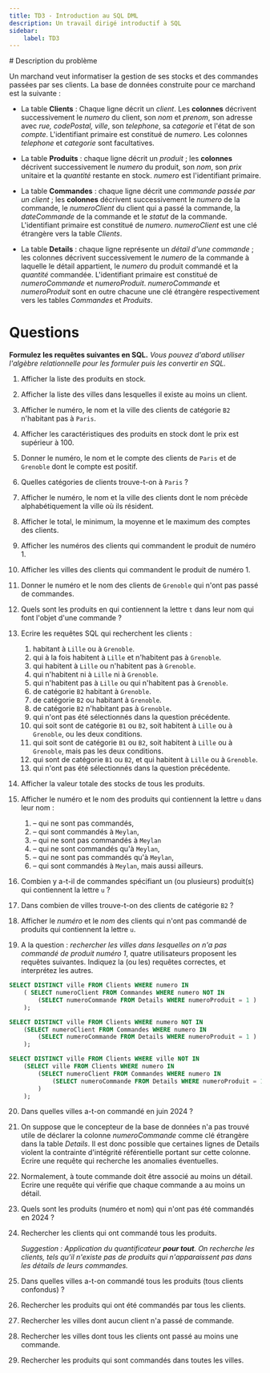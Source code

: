 ```yaml
---
title: TD3 - Introduction au SQL DML
description: Un travail dirigé introductif à SQL
sidebar:
    label: TD3
---
```


<Slide>
# Description du problème

Un marchand veut informatiser la gestion de ses stocks et des commandes passées par ses clients. La base de données construite pour ce marchand est la suivante :

</Slide>
<Slide>


<TextDB />

</Slide>
<Slide>


<Boutique />

</Slide>

<div class="page-break"></div>

* La table **Clients** : Chaque ligne décrit un _client_. Les **colonnes** décrivent successivement le _numero_ du client, son _nom_ et _prenom_, son adresse avec _rue, codePostal, ville_, son _telephone_, sa _categorie_ et l'état de son _compte_. L'identifiant primaire est constitué de _numero_. Les colonnes _telephone_ et _categorie_ sont facultatives.

* La table **Produits** : chaque ligne décrit un _produit_ ; les **colonnes** décrivent successivement le _numero_ du produit, son _nom_, son _prix_ unitaire et la _quantité_ restante en stock. _numero_ est l'identifiant primaire.

* La table **Commandes** : chaque ligne décrit une _commande passée par un client_ ; les **colonnes** décrivent successivement le _numero_ de la commande, le _numeroClient_ du client qui a passé la commande, la _dateCommande_ de la commande et le _statut_ de la commande. L'identifiant primaire est constitué de _numero_. _numeroClient_ est une clé étrangère vers la table _Clients_.

* La table **Details** : chaque ligne représente un _détail d'une commande_ ; les colonnes décrivent successivement le _numero_ de la commande à laquelle le détail appartient, le _numero_ du produit commandé et la _quantité_ commandée. L'identifiant primaire est constitué de _numeroCommande_ et _numeroProduit_. _numeroCommande_ et _numeroProduit_ sont en outre chacune une clé étrangère respectivement vers les tables _Commandes_ et _Produits_.

<div class="page-break"></div>

# Questions 

**Formulez les requêtes suivantes en SQL.** _Vous pouvez d'abord utiliser l'algèbre relationnelle pour les formuler puis les convertir en SQL._

1. Afficher la liste des produits en stock.

2. Afficher la liste des villes dans lesquelles il existe au moins un client.

3. Afficher le numéro, le nom et la ville des clients de catégorie ``B2`` n'habitant pas à `Paris`.

4. Afficher les caractéristiques des produits en stock dont le prix est supérieur à 100.

5. Donner le numéro, le nom et le compte des clients de `Paris` et de `Grenoble` dont le compte est positif.

6. Quelles catégories de clients trouve-t-on à `Paris` ?

7. Afficher le numéro, le nom et la ville des clients dont le nom précède alphabétiquement la ville où ils résident.

8. Afficher le total, le minimum, la moyenne et le maximum des comptes des clients.

9. Afficher les numéros des clients qui commandent le produit de numéro 1.

10. Afficher les villes des clients qui commandent le produit de numéro 1.

11. Donner le numéro et le nom des clients de `Grenoble` qui n'ont pas passé de commandes.

12. Quels sont les produits en qui contiennent la lettre `t` dans leur nom qui font l'objet d'une commande ?

13. Ecrire les requêtes SQL qui recherchent les clients :

    1. habitant à `Lille` ou à `Grenoble`.  
    2. qui à la fois habitent à `Lille` et n'habitent pas à `Grenoble`.  
    3. qui habitent à `Lille` ou n'habitent pas à `Grenoble`.  
    4. qui n'habitent ni à `Lille` ni à `Grenoble`.  
    5. qui n'habitent pas à `Lille` ou qui n'habitent pas à `Grenoble`.  
    6. de catégorie `B2` habitant à `Grenoble`.  
    7. de catégorie `B2` ou habitant à `Grenoble`.  
    8. de catégorie `B2` n'habitant pas à `Grenoble`.  
    9. qui n'ont pas été sélectionnés dans la question précédente.  
    10. qui soit sont de catégorie `B1` ou `B2`, soit habitent à `Lille` ou à `Grenoble`, ou les deux conditions.  
    11. qui soit sont de catégorie `B1` ou `B2`, soit habitent à `Lille` ou à `Grenoble`, mais pas les deux conditions.
    12. qui sont de catégorie `B1` ou `B2`, et qui habitent à `Lille` ou à `Grenoble`.  
    13. qui n'ont pas été sélectionnés dans la question précédente.

14. Afficher la valeur totale des stocks de tous les produits.

15. Afficher le numéro et le nom des produits qui contiennent la lettre `u` dans leur nom :

    1. – qui ne sont pas commandés,  
    2. – qui sont commandés à `Meylan`,  
    3. – qui ne sont pas commandés à `Meylan`  
    4. – qui ne sont commandés qu'à `Meylan`,  
    5. – qui ne sont pas commandés qu'à `Meylan`,  
    6. – qui sont commandés à `Meylan`, mais aussi ailleurs.

16. Combien y a-t-il de commandes spécifiant un (ou plusieurs) produit(s) qui contiennent la lettre `u` ?

17. Dans combien de villes trouve-t-on des clients de catégorie `B2` ?

18. Afficher le _numéro_ et le _nom_ des clients qui n'ont pas commandé de produits qui contiennent la lettre `u`.

19. A la question : _rechercher les villes dans lesquelles on n'a pas commandé de produit numéro 1_, quatre utilisateurs proposent les requêtes suivantes. Indiquez la (ou les) requêtes correctes, et interprétez les autres.

```sql
SELECT DISTINCT ville FROM Clients WHERE numero IN  
    ( SELECT numeroClient FROM Commandes WHERE numero NOT IN  
        (SELECT numeroCommande FROM Details WHERE numeroProduit = 1 )
    );
```

```sql
SELECT DISTINCT ville FROM Clients WHERE numero NOT IN  
    (SELECT numeroClient FROM Commandes WHERE numero IN  
        (SELECT numeroCommande FROM Details WHERE numeroProduit = 1 )
    );
```

```sql
SELECT DISTINCT ville FROM Clients WHERE ville NOT IN  
    (SELECT ville FROM Clients WHERE numero IN  
        (SELECT numeroClient FROM Commandes WHERE numero IN  
            (SELECT numeroCommande FROM Details WHERE numeroProduit = 1 )
        )
    );
```
20. Dans quelles villes a-t-on commandé en juin 2024 ?

21. On suppose que le concepteur de la base de données n'a pas trouvé utile de déclarer la colonne _numeroCommande_ comme clé étrangère dans la table _Details_. 
    Il est donc possible que certaines lignes de Details violent la contrainte d'intégrité référentielle portant sur cette colonne. 
    Ecrire une requête qui recherche les anomalies éventuelles.

22. Normalement, à toute commande doit être associé au moins un détail. Ecrire une requête qui vérifie que chaque commande a au moins un détail.

23. Quels sont les produits (numéro et nom) qui n'ont pas été commandés en 2024 ?

24. Rechercher les clients qui ont commandé tous les produits.  

    *Suggestion : Application du quantificateur **pour tout**. On recherche les clients, tels qu'il n'existe pas de produits qui n'apparaissent pas dans les détails de leurs commandes.*

25. Dans quelles villes a-t-on commandé tous les produits (tous clients confondus) ?

26. Rechercher les produits qui ont été commandés par tous les clients.

27. Rechercher les villes dont aucun client n'a passé de commande.

28. Rechercher les villes dont tous les clients ont passé au moins une commande.

29. Rechercher les produits qui sont commandés dans toutes les villes.
